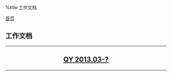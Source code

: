 %title 工作文档

[[../index|首页]]
==工作文档==
----
<center>
<h2>
[[qy/index|QY 2013.03-?]]
</h2>
</center>
----
